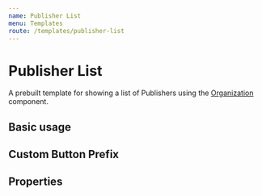 ```yaml
---
name: Publisher List
menu: Templates
route: /templates/publisher-list
---
```



# Publisher List
A prebuilt template for showing a list of Publishers using the [Organization](/components/organization) component.

## Basic usage
<Playground>
  <PublisherList orgs={orgs}/>
</Playground>

## Custom Button Prefix
<Playground>
  <PublisherList
    orgs={orgs}
    buttonTextPrefix="Explore"
  />
</Playground>

## Properties
<Props of={PublisherList} />